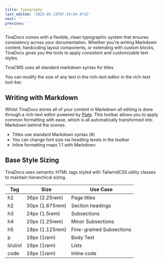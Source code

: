 ```yaml
---
title: Typography
last_edited: '2025-05-23T07:34:54.473Z'
next: ''
previous: ''
---
```


TinaDocs comes with a flexible, clean typographic system that ensures consistency across your documentation. Whether you're writing Markdown content, hardcoding layout components, or extending with custom blocks, TinaDocs gives you the tools to apply consistent and customizable text styles.

TinaCMS uses all standard markdown syntax for titles

You can modify the size of any text in the rich-text editor in the rich-text tool-bar.

## Writing with Markdown

Whilst TinaDocs stores all of your content in Markdown all editing is done through a rich-text editor powered by [Plate](https://platejs.org/). This toolbar allows you to apply common formatting with ease, which is all automatically transformed into Markdown behind the scenes.

* Titles use standard Markdown syntax (#)
* You can change font size via headling levels in the toolbar
* Inline formatting maps 1:1 with Markdown. 

## Base Style Sizing

TinaDocs uses semantic HTML tags styled with TailwindCSS utility classes to maintain hierarchical sizing. 

| Tag      | Size            | Use Case                 |
| -------- | --------------- | ------------------------ |
| h1       | 36px (2.25rem)  | Page titles              |
| h2       | 30px (1.875rem) | Section headings         |
| h3       | 24px (1.5rem)   | Subsections              |
| h4       | 20px (1.25rem)  | Minor Subsections        |
| h5       | 18px (1.125rem) | Fine-grained Subsections |
| p        | 16px (1rem)     | Body Text                |
| li/ul/ol | 16px (1rem)     | Lists                    |
| code     | 16px (1rem)     | Inline code              |
